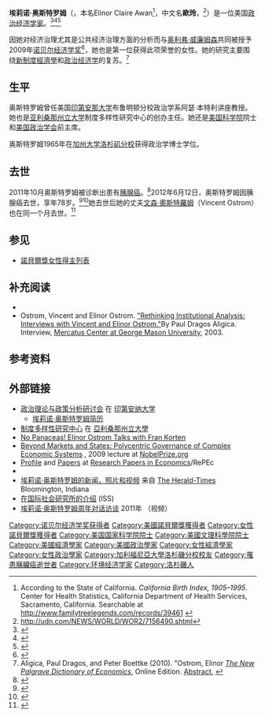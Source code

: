 {{noteTA
|G1=PP
}}
{{Infobox economist
| name             = 埃莉诺·奥斯特罗姆[[File:Nobel_prize_medal.svg|25px]]<br>Elinor Ostrom
| school_tradition = [[新制度經濟學|新制度經濟學]]
| color            = black
| image            = Nobel Prize 2009-Press Conference KVA-30.jpg
| image_size       = 200px
| caption          =
| birth_name       = Elinor Claire Awan <!-- for some reason her birthname will not appear in the infobox -->
| birth_date       = {{Birth date|1933|8|7|mf=yes}}
| birth_place      = {{USA}}[[加利福尼亚州|加利福尼亚州]][[洛杉矶|洛杉矶]]
| death_date       = {{Death date and age|2012|6|12|1933|8|7|mf=yes}}
| death_place      = {{USA}}[[印第安纳州|印第安纳州]][[布卢明顿_(印第安纳州)|布卢明顿]]
| nationality      = {{USA}}
| citizenship      = {{USA}}
| institution      = [[印第安纳大学|印第安纳大学]]<br>[[亞利桑那州立大學|亞利桑那州立大學]]
| field            = [[公共經濟學|公共經濟學]]<br>[[公共選擇理論|公共選擇理論]]
| alma_mater       = [[加州大学洛杉矶分校|加州大学洛杉矶分校]]
| opposed          =
| influences       = [[弗里德里希·哈耶克|弗里德里希·哈耶克]]<br>[[詹姆斯·M·布坎南|詹姆斯·M·布坎南]]
| influenced       =
| contributions    = 
| awards           = 当选为[[美国国家科学院|美国国家科学院]]院士（2001年）；John J. Carty奖（2004年）；[[诺贝尔经济学奖|诺贝尔经济学奖]]（2009年）<ref name="nas">{{cite journal|title=Profile of Elinor Ostrom|pages=19221–19223|issn=0027-8424|journal=Proceedings of the National Academy of Sciences of the United States of America|volume=103|issue=51|date=2006-12-19|doi=10.1073/pnas.0609919103|url=https://www.ncbi.nlm.nih.gov/pubmed/17164324|accessdate=2019-02-13|author=Nick Zagorski|pmid=17164324|pmc=PMC1748208|archive-date=2020-02-19|archive-url=https://web.archive.org/web/20200219004444/https://www.ncbi.nlm.nih.gov/pubmed/17164324|dead-url=no}}</ref>
| repec_prefix     = e
| repec_id         = 
| spouse           = [[Vincent_Ostrom|Vincent Ostrom]]<br/>(?-2012; her death)
}}

'''埃莉诺·奥斯特罗姆'''（{{lang-en|Elinor "Lin" Ostrom}}，本名Elinor Claire Awan<ref>According to the State of California. ''California Birth Index, 1905–1995''. Center for Health Statistics, California Department of Health Services, Sacramento, California. Searchable at http://www.familytreelegends.com/records/39461 {{Wayback|url=http://www.familytreelegends.com/records/39461 |date=20140906084832 }}</ref>，中文名'''歐玲'''，{{bd|1933年|8月7日|2012年|6月12日|catIdx=Ostrom, Elinor}}<ref>http://udn.com/NEWS/WORLD/WOR2/7156490.shtml</ref>）是一位美国[[政治经济学|政治经济学家]]。<ref>{{cite news|title=No Panaceas! Elinor Ostrom talks with Fran Korten|date=2010-03-18|url=http://shareable.net/blog/no-panaceas-a-qa-with-elinor-ostrom|newspaper=Shareable: Civic System|accessdate=2011-02-20|archive-url=https://web.archive.org/web/20110216033008/http://www.shareable.net/blog/no-panaceas-a-qa-with-elinor-ostrom|archive-date=2011-02-16|dead-url=yes}}</ref><ref name="nature-obit">{{cite journal|url=http://www.nature.com/articles/487172a|pages=172–172|title=Elinor Ostrom (1933–2012)|journal=Nature|volume=487|issue=7406|date=2012-07-11|language=En|accessdate=2018-04-02|doi=10.1038/487172a|author=Marco A. Janssen|archive-date=2021-07-29|archive-url=https://web.archive.org/web/20210729031725/https://www.nature.com/articles/487172a|dead-url=no}}</ref><ref>{{cite journal|title=Retrospective. Elinor Ostrom (1933-2012)|pages=661|issn=1095-9203|journal=Science (New York, N.Y.)|volume=337|issue=6095|date=2012-08-10|doi=10.1126/science.1227725|url=https://www.ncbi.nlm.nih.gov/pubmed/22879496|accessdate=2019-02-12|author=Rick K. Wilson|pmid=22879496|archive-date=2020-02-19|archive-url=https://web.archive.org/web/20200219004654/https://www.ncbi.nlm.nih.gov/pubmed/22879496|dead-url=no}}</ref>

因她对经济治理尤其是公共经济治理方面的分析而与[[奥利弗·威廉姆森|奥利弗·威廉姆森]]共同被授予2009年[[诺贝尔经济学奖|诺贝尔经济学奖]]<ref>{{citation|title=Sveriges Riksbank's Prize in Economic Sciences in Memory of Alfred Nobel 2009|url=http://www.riksbank.com/templates/Page.aspx?id=20286|publisher=Sveriges Riksbank|date=2009-10-12|accessdate=2009-10-12|deadurl=yes|archiveurl=https://web.archive.org/web/20091017212331/http://www.riksbank.com/templates/Page.aspx?id=20286|archivedate=2009-10-17}}</ref>，她也是第一位获得此项荣誉的女性。她的研究主要围绕[[新制度經濟學|新制度經濟學]]和[[政治经济学|政治经济学]]的复苏。<ref>Aligica, Paul Dragos, and Peter Boettke (2010). "Ostrom, Elinor ''[[The_New_Palgrave_Dictionary_of_Economics|The New Palgrave Dictionary of Economics]]'', Online Edition. [http://www.dictionaryofeconomics.com/article?id=pde2010_O000109 Abstract.] {{Wayback|url=http://www.dictionaryofeconomics.com/article?id=pde2010_O000109 |date=20171107130429 }}</ref>

==生平==
奥斯特罗姆曾任美国[[印第安那大学|印第安那大学]]布鲁明顿分校政治学系阿瑟·本特利讲座教授。她也是[[亚利桑那州立大学|亚利桑那州立大学]]制度多样性研究中心的创办主任。她还是[[美国科学院|美国科学院]]院士和[[美国政治学会|美国政治学会]]前主席。

奥斯特罗姆1965年在[[加州大学洛杉矶分校|加州大学洛杉矶分校]]获得政治学博士学位。

==去世==
2011年10月奥斯特罗姆被诊断出患有[[胰腺癌|胰腺癌]]。<ref>{{cite web |author=Daniel Cole |url=http://www.guardian.co.uk/science/2012/jun/13/elinor-ostrom |title=obituary |publisher=Guardian |date= |accessdate=2013-03-23 |archive-date=2013-02-10 |archive-url=https://web.archive.org/web/20130210054125/http://www.guardian.co.uk/science/2012/jun/13/elinor-ostrom |dead-url=no }}</ref>2012年6月12日，奥斯特罗姆因胰腺癌去世，享年78岁。<ref>{{cite web |url=http://stateimpact.npr.org/indiana/2012/06/13/how-iu-nobel-laureate-elinor-ostrom-changed-the-world/ |title=NPR |publisher=Stateimpact.npr.org |date=2012-06-13 |accessdate=2013-03-23 |archive-date=2012-11-15 |archive-url=https://web.archive.org/web/20121115121639/http://stateimpact.npr.org/indiana/2012/06/13/how-iu-nobel-laureate-elinor-ostrom-changed-the-world/ |dead-url=no }}</ref><ref>{{cite web|title=Elinor Ostrom dies, Nobel-winning economist|url=http://www.reuters.com/article/2012/06/12/us-ostrom-idUSBRE85B0ZF20120612|publisher=Reuters|accessdate=2013-07-29|archive-date=2015-11-17|archive-url=https://web.archive.org/web/20151117032819/http://www.reuters.com/article/2012/06/12/us-ostrom-idUSBRE85B0ZF20120612|dead-url=no}}</ref>她去世后她的丈夫[[文森·奧斯特羅姆|文森·奧斯特羅姆]]（Vincent Ostrom）也在同一个月去世。<ref name="Tel o">{{cite web |url=http://www.telegraph.co.uk/news/obituaries/9329881/Elinor-Ostrom.html |title=Obituary |publisher=Telegraph.co.uk |date=2012-06-13 |accessdate=2013-03-23 |archive-date=2020-11-28 |archive-url=https://web.archive.org/web/20201128054134/https://www.telegraph.co.uk/news/obituaries/9329881/Elinor-Ostrom.html |dead-url=no }}</ref>

==参见==
*[[諾貝爾獎女性得主列表|諾貝爾獎女性得主列表]]

==补充阅读==
* {{cite book
 |last1 = Aligica
 |first1 = Paul Dragos
 |last2 = Boettke
 |first2 = Peter
 |authorlink2 = Peter_Boettke
 |title = Challenging Institutional Analysis and Development: The Bloomington School
 |publisher = [[Routledge|Routledge]]
 |year = 2009
 |isbn = 978-0-415-77820-6}}
* Ostrom, Vincent and Elinor Ostrom. [https://web.archive.org/web/20091013195015/http://www.mercatus.org/PublicationDetails.aspx?id=15952 "Rethinking Institutional Analysis: Interviews with Vincent and Elinor Ostrom."]By Paul Dragos Aligica. Interview, [http://www.mercatus.org Mercatus Center at George Mason University]{{Wayback|url=http://www.mercatus.org/PublicationDetails.aspx?id=15952 |date=20091013195015 }}, 2003.

==参考资料==
{{Reflist|2}}

==外部链接==
{{commons category|Elinor Ostrom}}
* [http://www.indiana.edu/~workshop/ 政治理论与政策分析研讨会]{{Wayback|url=http://www.indiana.edu/~workshop/ |date=20091007083917 }} 在 [[印第安纳大学|印第安纳大学]]
** [http://www.indiana.edu/~workshop/people/lostromcv.htm 埃莉诺·奥斯特罗姆简历]{{Wayback|url=http://www.indiana.edu/~workshop/people/lostromcv.htm |date=20111017183218 }}
* [https://web.archive.org/web/20061206013311/http://csid.asu.edu/ 制度多样性研究中心] 在 [[亞利桑那州立大學|亞利桑那州立大學]]
* [https://web.archive.org/web/20120912201804/http://www.shareable.net/blog/no-panaceas-a-qa-with-elinor-ostrom No Panaceas! Elinor Ostrom Talks with Fran Korten]
* [http://nobelprize.org/nobel_prizes/economics/laureates/2009/ostrom-lecture.html Beyond Markets and States: Polycentric Governance of Complex Economic Systems] {{Wayback|url=http://nobelprize.org/nobel_prizes/economics/laureates/2009/ostrom-lecture.html |date=20130525224415 }}, 2009 lecture at [[NobelPrize.org|NobelPrize.org]]
*[http://ideas.repec.org/e/pos55.html Profile] {{Wayback|url=http://ideas.repec.org/e/pos55.html |date=20200731000533 }} and [http://econpapers.repec.org/RAS/pos55.htm Papers] {{Wayback|url=http://econpapers.repec.org/RAS/pos55.htm |date=20200809091759 }} at [[Research_Papers_in_Economics|Research Papers in Economics]]/RePEc
*{{Worldcat id|lccn-n80-1519}}
* [http://www.heraldtimesonline.com/pages/nobel 埃莉诺·奥斯特罗姆的新闻，照片和视频]{{Webarchive|url=https://wayback.archive-it.org/all/20100810142539/http://www.heraldtimesonline.com/pages/nobel |date=2010-08-10 }} 来自 [[The_Herald-Times|The Herald-Times]] Bloomington, Indiana
* [https://web.archive.org/web/20101204051702/http://www.iss.nl/About-ISS/History/Honorary-Fellows 在国际社会研究所的介绍] (ISS)
* [http://www.annualreviews.org/page/audio#ostrom 埃莉诺·奥斯特罗姆周年对话访谈] 2011年 （视频）

{{诺贝尔经济学奖获得者}}
{{2009年诺贝尔奖获得者}}

{{Authority control}}
{{DEFAULTSORT:Ostrom, Elinor}}
[[Category:诺贝尔经济学奖获得者|Category:诺贝尔经济学奖获得者]]
[[Category:美國諾貝爾獎獲得者|Category:美國諾貝爾獎獲得者]]
[[Category:女性諾貝爾獎獲得者|Category:女性諾貝爾獎獲得者]]
[[Category:美国国家科学院院士|Category:美国国家科学院院士]]
[[Category:美國文理科學院院士|Category:美國文理科學院院士]]
[[Category:美國經濟學家|Category:美國經濟學家]]
[[Category:美國政治學家|Category:美國政治學家]]
[[Category:女性經濟學家|Category:女性經濟學家]]
[[Category:女性政治學家|Category:女性政治學家]]
[[Category:加利福尼亞大學洛杉磯分校校友|Category:加利福尼亞大學洛杉磯分校校友]]
[[Category:罹患胰臟癌逝世者|Category:罹患胰臟癌逝世者]]
[[Category:环境经济学家|Category:环境经济学家]]
[[Category:洛杉磯人|Category:洛杉磯人]]